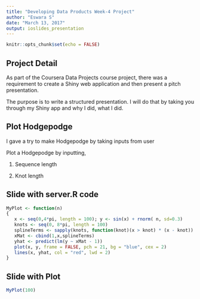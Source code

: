 ---
title: "Developing Data Products Week-4 Project"
author: "Eswara S"
date: "March 13, 2017"
output: ioslides_presentation
---

```{r setup, include=FALSE}
knitr::opts_chunk$set(echo = FALSE)
```

## Project Detail


As part of the Coursera Data Projects course project, there was a requirement to create a Shiny web application and then present a pitch presentation.

The purpose is to write a structured presentation. I will do that by taking you through my Shiny app and why I did, what I did.

## Plot Hodgepodge

I gave a try to make Hodgepodge by taking inputs from user


Plot a Hodgepodge by inputting,

1. Sequence length 

2. Knot length

## Slide with server.R code

```{r, echo = TRUE}
MyPlot <- function(n)
{
   x <- seq(0,4*pi, length = 100); y <- sin(x) + rnorm( n, sd=0.3)
   knots <- seq(0, 8*pi, length = 100)
   splineTerms <- sapply(knots, function(knot)(x > knot) * (x - knot))
   xMat <- cbind(1,x,splineTerms)
   yhat <- predict(lm(y ~ xMat - 1))
   plot(x, y, frame = FALSE, pch = 21, bg = "blue", cex = 2)
   lines(x, yhat, col = "red", lwd = 2)
}
```

## Slide with Plot
```{r, echo=TRUE}
MyPlot(100)
```
